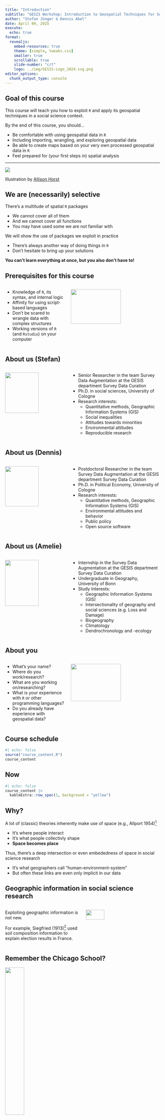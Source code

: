 ```yaml
---
title: "Introduction"
subtitle: "GESIS Workshop: Introduction to Geospatial Techniques for Social Scientists in R"
author: "Stefan Jünger & Dennis Abel"
date: April 09, 2025
execute:
  echo: true
format:
  revealjs:
    embed-resources: true
    theme: [simple, tweaks.css]
    smaller: true
    scrollable: true
    slide-number: "c/t"
    logo: ../img/GESIS-Logo_2024.svg.png
editor_options: 
  chunk_output_type: console
---
```


## Goal of this course

This course will teach you how to exploit `R` and apply its geospatial techniques in a social science context.

By the end of this course, you should...

- Be comfortable with using geospatial data in `R`
- Including importing, wrangling, and exploring geospatial data
- Be able to create maps based on your very own processed geospatial data in `R`
- Feel prepared for (your first steps in) spatial analysis

---

![](../img/r_first_then.png){.r-stretch fig-align="center"}

Illustration by [Allison Horst](https://github.com/allisonhorst/stats-illustrations)

## We are (necessarily) selective

There's a multitude of spatial `R` packages 

- We cannot cover all of them 
- And we cannot cover all functions 
- You may have used some we are not familiar with

We will show the use of packages we exploit in practice 

- There's always another way of doing things in `R` 
- Don't hesitate to bring up your solutions

**You can't learn everything at once, but you also don't have to!**

## Prerequisites for this course

::::: columns
::: {.column width="40%"}
- Knowledge of `R`, its syntax, and internal logic
- Affinity for using script-based languages
- Don't be scared to wrangle data with complex structures
- Working versions of `R` (and `Rstudio`) on your computer
:::

::: {.column width="60%"}
![](../img/i-love-programming.jpg){fig-align="center" width="75%"}
:::
:::::

## About us (Stefan)

::::: columns
::: {.column width="40%"}
![](../img/Stefan.png){fig-align="center" width="75%"}
:::

::: {.column width="60%"}
- Senior Researcher in the team Survey Data Augmentation at the GESIS department Survey Data Curation
- Ph.D. in social sciences, University of Cologne
- Research interests:
  - Quantitative methods, Geographic Information Systems (GIS)
  - Social inequalities
  - Attitudes towards minorities
  - Environmental attitudes
  - Reproducible research
:::
:::::

## About us (Dennis)

::::: columns
::: {.column width="40%"}
![](../img/Dennis.png){fig-align="center" width="75%"}
:::

::: {.column width="60%"}
- Postdoctoral Researcher in the team Survey Data Augmentation at the GESIS department Survey Data Curation
- Ph.D. in Political Economy, University of Cologne
- Research interests:
  - Quantitative methods, Geographic Information Systems (GIS)
  - Environmental attitudes and behavior
  - Public policy
  - Open source software
:::
:::::

## About us (Amelie)

::::: columns
::: {.column width="40%"}
![](../img/avatar_amelie.jpg){fig-align="center" width="75%"}
:::

::: {.column width="60%"}
- Internship in the Survey Data Augmentation at the GESIS department Survey Data Curation
- Undergraduate in Geography, University of Bonn 
- Study Interests: 
  - Geographic Information Systems (GIS)
  - Intersectionality of geography and social sciences (e.g. Loss and Damage)
  - Biogeography
  - Climatology
  - Dendrochronology and -ecology
:::
:::::

## About you

::::: columns
::: {.column width="40%"}
- What's your name?  
- Where do you work/research? 
- What are you working on/researching?
- What is your experience with `R` or other programming languages?
- Do you already have experience with geospatial data?
:::

::: {.column width="60%"}
![](../img/so-tell-me-5be02d.jpg){fig-align="center" width="75%"}

:::
:::::

## Course schedule

```r
#| echo: false
source("course_content.R")
course_content
```

## Now

```r
#| echo: false
course_content |> 
  kableExtra::row_spec(1, background = "yellow")
```


## Why?

A lot of (classic) theories inherently make use of space (e.g., Allport 1954)^[Allport, Gordon W. 1954. The Nature of Prejudice. Cambridge, Massachusetts: Addison-Wesley Publishing Company.]

- It's where people interact
- It's what people collectivly shape
- **Space becomes place**

Thus, there's a deep intersection or even embededness of space in social science research

- It's what geographers call "human-environment-system"
- But often these links are even only implicit in our data

## Geographic information in social science research

::::: columns
::: {.column width="50%"}
Exploiting geographic information is not new.

For example, Siegfried (1913)^[Siegfried, André. 1913. Tableau Politique de La France de l’Ouest Sous La Troisième République. Paris: Collin.] used soil composition information to explain election results in France.
:::

::: {.column width="50%"}
![](../img/siegfried.png){fig-align="center" width="50%"}
:::
:::::

## Remember the Chicago School?

![](../img/park_etal.png){fig-align="center" width="35%"}


::: aside
Park, Robert E., Ernest W. Burgess, and Roderick D. McKenzie. 1925. The City. Suggestions for Investigation of Human Behavior in the Urban Environment. Chicago and London: University of Chicago Press.
:::


## Today {.smaller}

So many studies still rely on these ideas but incorporate space directly, e.g.,

::::: columns
::: {.column width="50%"}

<ul style="font-size:.55em;">
  <li>Iyer, A., & Pryce, G. (2023). Theorising the causal impacts of social frontiers: The social and psychological implications of discontinuities in the geography of residential mix. Urban Studies, https://doi.org/10.1177/00420980231194834</li>
    <li>Kent, J. (2022). Can urban fabric encourage tolerance? Evidence that the structure of cities influences attitudes toward migrants in Europe. Cities, 121, 103494. https://doi.org/10.1016/j.cities.2021.103494</li>
    <li>Schmidt, K., Jacobsen, J., & Iglauer, T. (2023). Proximity to refugee accommodations does not affect locals’ attitudes toward refugees: Evidence from Germany. European Sociological Review, jcad028. https://doi.org/10.1093/esr/jcad028</li>
    <li>Xu, A. Z. (2023). Segregation and the Spatial Externalities of Inequality: A Theory of Interdependence and Public Goods in Cities. American Political Science Review, 1–18. https://doi.org/10.1017/S0003055423000722</li>
    <li>...</li>
    <li>**Jünger**, S., & Schaeffer, M. (2023). Ethnic Diversity and Social Integration—What are the Consequences of Ethnic Residential Boundaries and Halos for Social Integration in Germany? KZfSS Kölner Zeitschrift Für Soziologie Und Sozialpsychologie. https://doi.org/10.1007/s11577-023-00888-1</li>
</ul>
:::

::: {.column width="50%"}

![](../img/xu2023.png){fig-align="center" width="40%"}

<p align = "right"><small>Xu, 2023</small></p>
:::
:::::





## Data landscape

:::: columns
::: {.column width="50%"}
Increased amount of available data

- Quantitative and on a small spatial scale

![](../img/tools_today.png){fig-align="left" width="50%"}
:::

::: {.column width="50%"}

![](../img/geo_today.png){fig-align="center" width="60%"}

Better tools

- Personal computers with enough horsepower
- Standard software, such as `R`, can be used as Geographic Information System (GIS)
:::

::::

## What are geospatial data?

:::: columns
::: {.column width="50%"}
Data with a direct spatial reference 

$\rightarrow$ **geo-coordinates** x, y (and z)

- Information about geometries
- Optional: Content in relation to the geometries
:::

::: {.column width="50%"}
![](../img/fig_geometries.png){fig-align="center" width="50%"}

<small>Sources: OpenStreetMap / GEOFABRIK (2018), City of Cologne (2014), and the Statistical Offices of the Federation and the Länder (2016) / Jünger, 2019</small>
:::

::::

## Geospatial data in this course I

In the folder called `./data`, you can find (most of) the data files prepped for all the exercises and slides. The following data are included:

- Administrative borders of Germany (Prefix *VG250_*) are provided by the German [Federal Agency for Cartography and Geodesy](http://www.bkg.bund.de) (2018). Check out their [Open Data Portal](https://gdz.bkg.bund.de/index.php/default/open-data.html).

- The locations of e-car charging stations in Germany are retrieved from the [Bundesnetzagentur](https://www.bundesnetzagentur.de/DE/Fachthemen/ElektrizitaetundGas/E-Mobilitaet/Ladesaeulenkarte/start.html). 

- Election Results for the German Right-Wing Populist Party *AfD* in the 2021 German federal election ([Der Bundeswahlleiter, Wiesbaden 2018](https://www.bundeswahlleiter.de/bundestagswahlen/2017/ergebnisse/weitere-ergebnisse.html)).


## Geospatial data in this course II

- District attributes are from [INKAR](https://www.inkar.de/) and curated by Bundesinstitut für Bau-, Stadt- und Raumforschung (BBSR)

- German Census 2011 data are provided by the [Federal Statistical Office Germany, Wiesbaden 2020](https://www.zensus2011.de/EN/Home/home_node.html)

- Shapefiles, voting data, and car-related data for Cologne are gathered from the [Open Data Portal Cologne](https://www.offenedaten-koeln.de/)

- Information about public transport stops and streets are from [OpenStreetMap](https://www.openstreetmap.org/)

- Weather data are gathered from [Climate Data Center of the German Weather Service](https://www.dwd.de/DE/klimaumwelt/cdc/cdc_node.html)

**Please make sure that if you reuse any of the provided data to cite the original data sources.**

## What is GIS?

Most common understanding: Geographic Information Systems (GIS) as specific software to process geospatial data for 

- Visualization
- Analysis
- Interpretation

## Data specifics

::: columns
::: {.column width="50%"}
![](../img/fig_3d_simple.png){fig-align="center" width="75%"}

<small>Sources: OpenStreetMap / GEOFABRIK (2018) and City of Cologne (2014)</small>
:::

::: {.column width="50%"}
Formats

- Vector data (points, lines, polygons)
- Raster data (grids)

Coordinate reference systems

- Allow the projection on earth's surface
- Differ in precision for specific purposes
:::
::::

## Layers Must Match!

:::: columns
::: {.column width="50%"}
<p style="text-align: center;">EPSG:3857</p>
:::

::: {.column width="50%"}
<p style="text-align: center;">EPSG:3035</p>
:::
::::

![](../img/fig_projections.png){.r-stretch fig-align="center"}

<small>Source: Statistical Office of the European Union Eurostat (2018) / Jünger, 2019</small>

## Types of CRS

Differentiating between different CRS is wild (at least for me...). You may hear from geographic, geocentric, projected, or local CRS in your research.

What's the difference?

- whether 2 dimensional (longitude, latitude) or 3 dimensional (+height) coordinates are used
- the location of the coordinate system's origin (center of earth or not)
- projection on a flat surface (transformation of longitudes and latitudes to x and y coordinates)
- location (the smaller, the more precise are projections)

*In practice, you shouldn't worry too much about CRS. Again, what matters is that they match.*

---

![](../img/layers_meme.jpg){.r-stretch fig-align="center"}

## Old standard: `PROJ.4` strings

This is how your information about the CRS are defined in a classic standard:

```
+proj=laea +lat_0=52 +lon_0=10 +x_0=4321000 +y_0=3210000 +ellps=GRS80 +towgs84=0,0,0,0,0,0,0 +units=m +no_defs 
```

<small>Source: https://epsg.io/3035</small>

(It's nothing you would type by hand)

## New kid in town: `WKT` (“Well Known Text”)

<br>

```
PROJCS["ETRS89 / LAEA Europe",
    GEOGCS["ETRS89",
        DATUM["European_Terrestrial_Reference_System_1989",
            SPHEROID["GRS 1980",6378137,298.257222101,
                AUTHORITY["EPSG","7019"]],
            TOWGS84[0,0,0,0,0,0,0],
            AUTHORITY["EPSG","6258"]],
        PRIMEM["Greenwich",0,
            AUTHORITY["EPSG","8901"]],
        UNIT["degree",0.0174532925199433,
            AUTHORITY["EPSG","9122"]],
        AUTHORITY["EPSG","4258"]],
    PROJECTION["Lambert_Azimuthal_Equal_Area"],
    PARAMETER["latitude_of_center",52],
    PARAMETER["longitude_of_center",10],
    PARAMETER["false_easting",4321000],
    PARAMETER["false_northing",3210000],
    UNIT["metre",1,
        AUTHORITY["EPSG","9001"]],
    AUTHORITY["EPSG","3035"]]
```

<small>Source: https://epsg.io/3035</small>

## EPSG Codes

:::: columns
::: {.column width="50%"}
Eventually, it's not as challenging to work with CRS in `R` as it may seem, since we don't have to use PROJ.4 or WKT strings directly.

Most of the times it's enough to use so-called EPSG Codes ("European Petroleum Survey Group Geodesy"), a small digit sequence.
:::

::: {.column width="50%"}
![](../img/ImageEPSGlogo.gif){fig-align="center" width="60%"}

<p align = "center"><small>[Source](http://geotiff.maptools.org/proj_list/guid7.html)</small></p>
:::
::::

## More details on geospatial data

Let's learn about geospatial data as we learn about specific formats

![](../img/Raster-and-Vector-data-types-as-representative-of-real-world-geographic-space_W640.jpg){.r-stretch fig-align="center"}



<p align = "center"><small>[Source](https://dx.doi.org/10.13140/2.1.3030.1767)</small></p>

## Packages in this course I 

We will use plenty of different packages during the course, but only a few are our main drivers (e.g., the `sf` package). Here's the list of packages you may need for the exercises:

- [`dplyr`](https://cran.r-project.org/web/packages/dplyr/index.html)
- [`ggplot2`](https://cran.r-project.org/web/packages/ggplot2/index.html)
- [`ggspatial`](https://cran.r-project.org/web/packages/ggspatial/index.html)
- [`osmdata`](https://cran.r-project.org/web/packages/osmdata/index.html)
- **[`OpenStreetMap`](https://cran.r-project.org/web/packages/OpenStreetMap/index.html)**^[If you use a Mac, you may need to install Java: https://www.java.com/de/download/]
- [`sf`](https://cran.r-project.org/web/packages/sf/index.html)
- [`spatialreg`](https://cran.r-project.org/web/packages/spatialreg/index.html)

## Packages in this course II 

- [`spatstat`](https://cran.r-project.org/web/packages/spatstat/index.html)
- [`sfdep`](https://cran.r-project.org/web/packages/sfdep/index.html)
- [`spdep`](https://cran.r-project.org/web/packages/spdep/index.html)
- [`terra`](https://cran.r-project.org/web/packages/terra/index.html)
- [`tidygeocoder`](https://cloud.r-project.org/web/packages/tidygeocoder/index.html)
- [`tidyterra`](https://cran.r-project.org/web/packages/tidyterra/index.html)
- [`tmap`](https://cran.r-project.org/web/packages/tmap/index.html)
- [`tmaptools`](https://cran.r-project.org/web/packages/tmaptools/index.html)


## Exercise 1: Package Installation

[Exercise](https://stefanjuenger.github.io/gesis-workshop-geospatial-techniques-R-2025/exercises/1_Package_Installation.html)